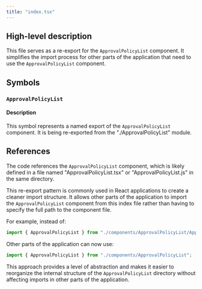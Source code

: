 ```yaml
---
title: "index.tsx"
---
```


## High-level description
This file serves as a re-export for the `ApprovalPolicyList` component. It simplifies the import process for other parts of the application that need to use the `ApprovalPolicyList` component.

## Symbols

### `ApprovalPolicyList`
#### Description
This symbol represents a named export of the `ApprovalPolicyList` component. It is being re-exported from the "./ApprovalPolicyList" module.

## References
The code references the `ApprovalPolicyList` component, which is likely defined in a file named "ApprovalPolicyList.tsx" or "ApprovalPolicyList.js" in the same directory.

This re-export pattern is commonly used in React applications to create a cleaner import structure. It allows other parts of the application to import the `ApprovalPolicyList` component from this index file rather than having to specify the full path to the component file.

For example, instead of:
```typescript
import { ApprovalPolicyList } from "./components/ApprovalPolicyList/ApprovalPolicyList";
```

Other parts of the application can now use:
```typescript
import { ApprovalPolicyList } from "./components/ApprovalPolicyList";
```

This approach provides a level of abstraction and makes it easier to reorganize the internal structure of the `ApprovalPolicyList` directory without affecting imports in other parts of the application.